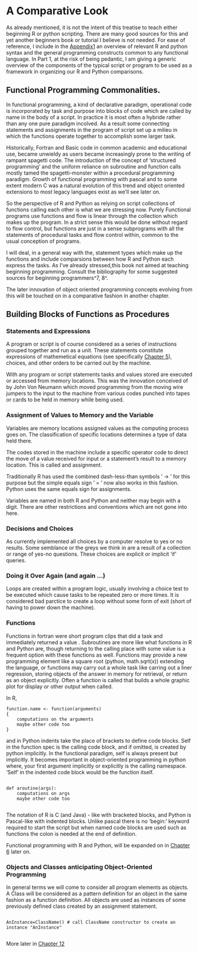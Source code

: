 # A Comparative Look


As already mentioned, it is not the intent of this treatise to teach either beginning R or python scripting. There are many good sources for this and yet another beginners book or tutorial I believe is not needed. For ease of reference, I include in the [Appendix1](Appendix_1.md) an overview of relevant R and python syntax and the general programming constructs common to any functional language. In Part 1, at the risk of being pedantic, I am giving a generic overview of the components of the typical script or program to be used as a framework in organizing our R and Python comparisons.

## Functional Programming Commonalities.

In functional programming, a kind of declarative paradigm, operational code is incorporated by task and purpose into blocks of code which are called by name in the body of a script. In practice it is most often a hybride rather than any one pure paradigm incolved. As a result some connecting statements and assignments in the program of script set up a milieu in which the functions operate together to accomplish some larger task.

Historically, Fortran and Basic code in common academic and educational use, became unwieldy as users became increasingly prone to the writing of rampant spagetti code. The introduction of the concept of 'structured programming' and the uniform reliance on subroutine and function calls mostly tamed the spagetti-monster within a procedural programming paradigm. Growth of functional programming with pascal and to some extent modern C was a natural evolution of this trend and object oriented extensions to most legacy languages exist as we'll see later on.

So the perspective of R and Python as relying on script collections of functions calling each other is what we are stressing now. Purely Functional programs use functions and flow is linear through the collection which makes up the program. In a strict sense this would be done without regard to flow control, but functions are just in a sense subprograms with all the statements of procedural tasks and flow control within, common to the usual conception of programs. 

I will deal, in a general way with the, statement types which make up the functions and include comparsions between how R and Python each express the tasks. As I've already stressed,this book not aimed at teaching beginning programming. Consult the bibliography for some suggested sources for beginning programmers^7, 8^.

The later innovation of object oriented programming concepts evolving from this will be touched on in a comparative fashion in another chapter.

## Building Blocks of Functions as Procedures

### Statements and Expressions

A program or script is of course considered as a series of instructions grouped together and run as a unit. These statements constitute expressions of mathemetical equations (see specifically [Chapter 5]()), choices, and other orders to be carried out by the machine. 

With any program or script statements tasks and values stored are executed or accessed from memory locations. This was the innovation conceived of by John Von Neumann which moved programming from the moving wire jumpers to the input to the machine from various codes punched into tapes or cards to be held in memory while being used.

### Assignment of Values to Memory and the Variable

Variables are memory locations assigned values as the computing process goes on. The classification of specific locations determines a type of data held there.

The codes stored in the machine include a specific operator code to direct the move of a value received for input or a statement's result to a memory location. This is called and assignment. 

Traditionally R has used the combined dash-less-than symbols ' -> ' for this purpose but the simple equals sign ' = ' now also works in this fashion. Python uses the same equals sign for assignments.

Variables are named in both R and Python and neither may begin with a digit. There are other restrictions and conventions which are not gone into here. 


### Decisions and Choices

As currently implemented all choices by a computer resolve to yes or no results. Some semblance or the greys we think in are a result of a collection or range of yes-no questions. These choices are explicit or implicit 'if' queries.

### Doing it Over Again (and again ...)

Loops are created within a program logic, usually involving a choice test to be executed which cause tasks to be repeated zero or more times. It is considered bad parctice to create a loop without some form of exit (short of having to power down the machine).

### Functions 

Functions in fortran were short program clips that did a task and immediately returned a value . Subroutines are more like what functions in R and Python are, though returning to the calling place with some value is a frequent option with these functions as well. Functions may provide a new programming element like a square root (python, math.sqrt(x)) extending the language, or functions may carry out a whole task like carring out a liner regression, storing objects of the answer in memory for retrieval, or return as an object explicitly. Often a function is called that builds a whole graphic plot for display or other output when called.

In R,

```
function.name <- function(arguments) 
{
    computations on the arguments
    maybe other code too
}
```

and in Python indents take the place of brackets to define code blocks. Self in the function spec is the calling code block, and if omitted, is created by python implicitly. In the functional paradigm, self is always present but implicitly. It becomes important in object-oriented programming in python where, your first argument implicitly or explicitly is the calling namespace. 'Self' in the indented code block would be the function itself.

```

def aroutine(args):
    computations on args
    maybe other code too
  
```

The notation of R is C (and Java) - like with bracketed blocks, and Python is Pascal-like with indented blocks. Unlike pascal there is no 'begin:' keyword required to start the script but when named code blocks are used such as functions the colon is needed at the end of definition. 

Functional programming with R and Python, will be expanded on in [Chapter 6](06-Functional_Programming.Rmd) later on.

### Objects and Classes anticipating Object-Oriented Programming

In general terms we will come to consider all program elements as objects. A Class will be considered as a pattern definition for an object in the same fashion as a function definition. All objects are used as instances of some previously defined class created by an assignment statement. 

```

AnInstance=ClassName() # call ClassName constructor to create an instance "AnInstance"


```

More later in [Chapter 12](12-OO_Programming.Rmd)
